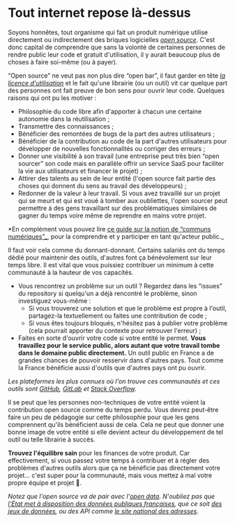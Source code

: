 # Tout internet repose là-dessus

Soyons honnêtes, tout organisme qui fait un produit numérique utilise directement ou indirectement des briques logicielles [_open source_](https://en.wikipedia.org/wiki/Open_source). C'est donc capital de comprendre que sans la volonté de certaines personnes de rendre public leur code et gratuit d'utilisation, il y aurait beaucoup plus de choses à faire soi-même (ou à payer).

“Open source” ne veut pas non plus dire “open bar”, il faut garder en tête [_la licence d'utilisation_](#la-licence-de-votre-produit) et le fait qu'une librairie (ou un outil) vit car quelque part des personnes ont fait preuve de bon sens pour ouvrir leur code. Quelques raisons qui ont pu les motiver :

- Philosophie du code libre afin d'apporter à chacun une certaine autonomie dans la réutilisation ;
- Transmettre des connaissances ;
- Bénéficier des remontées de bugs de la part des autres utilisateurs ;
- Bénéficier de la contribution au code de la part d'autres utilisateurs pour développer de nouvelles fonctionnalités ou corriger des erreurs ;
- Donner une visibilité à son travail (une entreprise peut très bien “open sourcer” son code mais en parallèle offrir un service SaaS pour faciliter la vie aux utilisateurs et financer le projet) ;
- Attirer des talents au sein de leur entité (l'open source fait partie des choses qui donnent du sens au travail des développeurs) ;
- Redonner de la valeur à leur travail. Si vous avez travaillé sur un projet qui se meurt et qui est voué à tomber aux oubliettes, l'open sourcer peut permettre à des gens travaillant sur des problématiques similaires de gagner du temps voire même de reprendre en mains votre projet.

\*En complément vous pouvez lire [ce guide sur la notion de “communs numériques”\_](https://communs.societenumerique.gouv.fr/), pour la comprendre et y participer en tant qu'acteur public.\_

Il faut voir cela comme du donnant-donnant. Certains salariés ont du temps dédié pour maintenir des outils, d'autres font ça bénévolement sur leur temps libre. Il est vital que vous puissiez contribuer un minimum à cette communauté à la hauteur de vos capacités.

- Vous rencontrez un problème sur un outil ? Regardez dans les “issues” du repository si quelqu'un a déjà rencontré le problème, sinon investiguez vous-même :
  - Si vous trouverez une solution et que le problème est propre à l'outil, partagez-la textuellement ou faites une contribution de code ;
  - Si vous êtes toujours bloqués, n'hésitez pas à publier votre problème (cela pourrait apporter du contexte pour retrouver l'erreur) ;
- Faites en sorte d'ouvrir votre code si votre entité le permet. **Vous travaillez pour le service public, alors autant que votre travail tombe dans le domaine public directement.** Un outil public en France a de grandes chances de pouvoir resservir dans d'autres pays. Tout comme la France bénéficie aussi d'outils que d'autres pays ont pu ouvrir.

_Les plateformes les plus connues où l'on trouve ces communautés et ces outils sont [GitHub](https://github.com), [GitLab](https://gitlab.com) et [Stack Overflow](https://stackoverflow.com)._

Il se peut que les personnes non-techniques de votre entité voient la contribution open source comme du temps perdu. Vous devrez peut-être faire un peu de pédagogie sur cette philosophie pour que les gens comprennent qu'ils bénéficient aussi de cela. Cela ne peut que donner une bonne image de votre entité si elle devient acteur du développement de tel outil ou telle librairie à succès.

**Trouvez l'équilibre sain** pour les finances de votre produit. Car effectivement, si vous passez votre temps à contribuer et à régler des problèmes d'autres outils alors que ça ne bénéficie pas directement votre projet… c'est super pour la communauté, mais vous mettez à mal votre propre équipe et projet 🤯.

_Notez que l'open source va de pair avec l'[open data](https://www.cnil.fr/fr/definition/open-data). N'oubliez pas que [l'État met à disposition des données publiques françaises](https://www.data.gouv.fr/), que ce soit [des jeux de données](https://www.data.gouv.fr/fr/datasets/), ou des API comme [le site national des adresses](https://adresse.data.gouv.fr/)._
